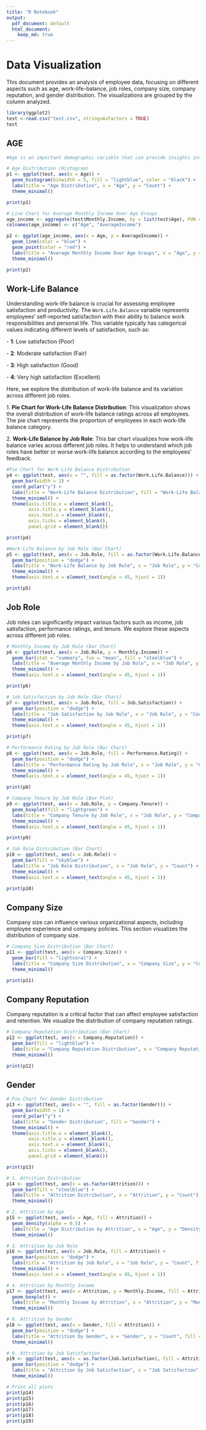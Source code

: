 ---
title: "R Notebook"
output:
  pdf_document: default
  html_document:
    keep_md: true
---

# Data Visualization

This document provides an analysis of employee data, focusing on different aspects such as age, work-life-balance, job roles, company size, company reputation, and gender distribution. The visualizations are grouped by the column analyzed.

```{r}
library(ggplot2)
test <-read.csv("test.csv", stringsAsFactors = TRUE)
test
```

## AGE

```{r}
#Age is an important demographic variable that can provide insights into the workforce's distribution, average income across age groups, and attrition trends.

# Age Distribution (Histogram)
p1 <- ggplot(test, aes(x = Age)) +
  geom_histogram(binwidth = 5, fill = "lightblue", color = "black") +
  labs(title = "Age Distribution", x = "Age", y = "Count") +
  theme_minimal()

print(p1)

# Line Chart for Average Monthly Income Over Age Groups
age_income <- aggregate(test$Monthly.Income, by = list(test$Age), FUN = mean, na.rm = TRUE)
colnames(age_income) <- c("Age", "AverageIncome")

p2 <- ggplot(age_income, aes(x = Age, y = AverageIncome)) +
  geom_line(color = "blue") +
  geom_point(color = "red") +
  labs(title = "Average Monthly Income Over Age Groups", x = "Age", y = "Average Monthly Income") +
  theme_minimal()

print(p2)

```

## Work-Life Balance

Understanding work-life balance is crucial for assessing employee satisfaction and productivity. The `Work.Life.Balance` variable represents employees' self-reported satisfaction with their ability to balance work responsibilities and personal life. This variable typically has categorical values indicating different levels of satisfaction, such as:

\- **1**: Low satisfaction (Poor)

\- **2**: Moderate satisfaction (Fair)

\- **3**: High satisfaction (Good)

\- **4**: Very high satisfaction (Excellent)

Here, we explore the distribution of work-life balance and its variation across different job roles.

1\. **Pie Chart for Work-Life Balance Distribution**: This visualization shows the overall distribution of work-life balance ratings across all employees. The pie chart represents the proportion of employees in each work-life balance category.

2\. **Work-Life Balance by Job Role**: This bar chart visualizes how work-life balance varies across different job roles. It helps to understand which job roles have better or worse work-life balance according to the employees' feedback.

```{r}
#Pie Chart for Work-Life Balance Distribution
p4 <- ggplot(test, aes(x = "", fill = as.factor(Work.Life.Balance))) +
  geom_bar(width = 1) +
  coord_polar("y") +
  labs(title = "Work-Life Balance Distribution", fill = "Work-Life Balance") +
  theme_minimal() +
  theme(axis.title.x = element_blank(),
        axis.title.y = element_blank(),
        axis.text.x = element_blank(),
        axis.ticks = element_blank(),
        panel.grid = element_blank())

print(p4)

#Work-Life Balance by Job Role (Bar Chart)
p5 <- ggplot(test, aes(x = Job.Role, fill = as.factor(Work.Life.Balance))) +
  geom_bar(position = "dodge") +
  labs(title = "Work-Life Balance by Job Role", x = "Job Role", y = "Count", fill = "Work-Life Balance") +
  theme_minimal() +
  theme(axis.text.x = element_text(angle = 45, hjust = 1))

print(p5)

```

## Job Role

Job roles can significantly impact various factors such as income, job satisfaction, performance ratings, and tenure. We explore these aspects across different job roles.

```{r}
# Monthly Income by Job Role (Bar Chart)
p6 <- ggplot(test, aes(x = Job.Role, y = Monthly.Income)) +
  geom_bar(stat = "summary", fun = "mean", fill = "steelblue") +
  labs(title = "Average Monthly Income by Job Role", x = "Job Role", y = "Average Monthly Income") +
  theme_minimal() +
  theme(axis.text.x = element_text(angle = 45, hjust = 1))

print(p6)

# Job Satisfaction by Job Role (Bar Chart)
p7 <- ggplot(test, aes(x = Job.Role, fill = Job.Satisfaction)) +
  geom_bar(position = "dodge") +
  labs(title = "Job Satisfaction by Job Role", x = "Job Role", y = "Count", fill = "Job Satisfaction") +
  theme_minimal() +
  theme(axis.text.x = element_text(angle = 45, hjust = 1))

print(p7)

# Performance Rating by Job Role (Bar Chart)
p8 <- ggplot(test, aes(x = Job.Role, fill = Performance.Rating)) +
  geom_bar(position = "dodge") +
  labs(title = "Performance Rating by Job Role", x = "Job Role", y = "Count", fill = "Performance Rating") +
  theme_minimal() +
  theme(axis.text.x = element_text(angle = 45, hjust = 1))

print(p8)

# Company Tenure by Job Role (Box Plot)
p9 <- ggplot(test, aes(x = Job.Role, y = Company.Tenure)) +
  geom_boxplot(fill = "lightgreen") +
  labs(title = "Company Tenure by Job Role", x = "Job Role", y = "Company Tenure (Years)") +
  theme_minimal() +
  theme(axis.text.x = element_text(angle = 45, hjust = 1))

print(p9)

# Job Role Distribution (Bar Chart)
p10 <- ggplot(test, aes(x = Job.Role)) +
  geom_bar(fill = "skyblue") +
  labs(title = "Job Role Distribution", x = "Job Role", y = "Count") +
  theme_minimal() +
  theme(axis.text.x = element_text(angle = 45, hjust = 1))

print(p10)


```

## Company Size

Company size can influence various organizational aspects, including employee experience and company policies. This section visualizes the distribution of company size.

```{r}
# Company Size Distribution (Bar Chart)
p11 <- ggplot(test, aes(x = Company.Size)) +
  geom_bar(fill = "lightcoral") +
  labs(title = "Company Size Distribution", x = "Company Size", y = "Count") +
  theme_minimal()

print(p11)
```

## Company Reputation

Company reputation is a critical factor that can affect employee satisfaction and retention. We visualize the distribution of company reputation ratings.

```{r}
# Company Reputation Distribution (Bar Chart)
p12 <- ggplot(test, aes(x = Company.Reputation)) +
  geom_bar(fill = "lightblue") +
  labs(title = "Company Reputation Distribution", x = "Company Reputation", y = "Count") +
  theme_minimal()

print(p12)

```

## Gender

```{r}
# Pie Chart for Gender Distribution 
p13 <- ggplot(test, aes(x = "", fill = as.factor(Gender))) +
  geom_bar(width = 1) +
  coord_polar("y") +
  labs(title = "Gender Distribution", fill = "Gender") +
  theme_minimal() +
  theme(axis.title.x = element_blank(),
        axis.title.y = element_blank(),
        axis.text.x = element_blank(),
        axis.ticks = element_blank(),
        panel.grid = element_blank())

print(p13)

```

```{r}
# 1. Attrition Distribution 
p14 <- ggplot(test, aes(x = as.factor(Attrition))) +
  geom_bar(fill = "steelblue") +
  labs(title = "Attrition Distribution", x = "Attrition", y = "Count") +
  theme_minimal()

# 2. Attrition by Age
p15 <- ggplot(test, aes(x = Age, fill = Attrition)) +
  geom_density(alpha = 0.5) +
  labs(title = "Age Distribution by Attrition", x = "Age", y = "Density") +
  theme_minimal()

# 3. Attrition by Job Role
p16 <- ggplot(test, aes(x = Job.Role, fill = Attrition)) +
  geom_bar(position = "dodge") +
  labs(title = "Attrition by Job Role", x = "Job Role", y = "Count", fill = "Attrition") +
  theme_minimal() +
  theme(axis.text.x = element_text(angle = 45, hjust = 1))

# 4. Attrition by Monthly Income
p17 <- ggplot(test, aes(x = Attrition, y = Monthly.Income, fill = Attrition)) +
  geom_boxplot() +
  labs(title = "Monthly Income by Attrition", x = "Attrition", y = "Monthly Income") +
  theme_minimal()

# 6. Attrition by Gender
p18 <- ggplot(test, aes(x = Gender, fill = Attrition)) +
  geom_bar(position = "dodge") +
  labs(title = "Attrition by Gender", x = "Gender", y = "Count", fill = "Attrition") +
  theme_minimal()

# 9. Attrition by Job Satisfaction
p19 <- ggplot(test, aes(x = as.factor(Job.Satisfaction), fill = Attrition)) +
  geom_bar(position = "dodge") +
  labs(title = "Attrition by Job Satisfaction", x = "Job Satisfaction", y = "Count", fill = "Attrition") +
  theme_minimal()

# Print all plots
print(p14)
print(p15)
print(p16)
print(p17)
print(p18)
print(p19)

```

